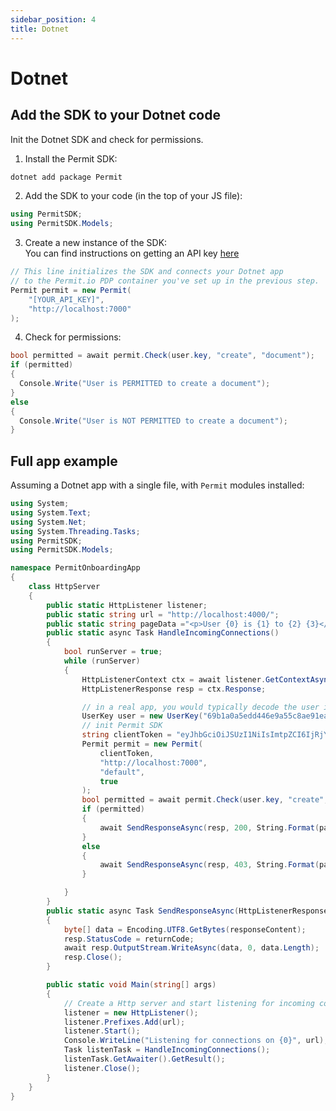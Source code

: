 ```yaml
---
sidebar_position: 4
title: Dotnet
---
```


# Dotnet

## Add the SDK to your Dotnet code

Init the Dotnet SDK and check for permissions.

1. Install the Permit SDK:

```bash
dotnet add package Permit
```

2. Add the SDK to your code (in the top of your JS file):

```csharp
using PermitSDK;
using PermitSDK.Models;
```

3. Create a new instance of the SDK:  
   You can find instructions on getting an API key [here](../../tutorials/quickstart#2-get-permitio-api-key)

```csharp
// This line initializes the SDK and connects your Dotnet app
// to the Permit.io PDP container you've set up in the previous step.
Permit permit = new Permit(
    "[YOUR_API_KEY]",
    "http://localhost:7000"
);

```

4. Check for permissions:

```csharp
bool permitted = await permit.Check(user.key, "create", "document");
if (permitted)
{
  Console.Write("User is PERMITTED to create a document");
}
else
{
  Console.Write("User is NOT PERMITTED to create a document");
}
```

## Full app example

Assuming a Dotnet app with a single file, with `Permit` modules installed:

```csharp
using System;
using System.Text;
using System.Net;
using System.Threading.Tasks;
using PermitSDK;
using PermitSDK.Models;

namespace PermitOnboardingApp
{
    class HttpServer
    {
        public static HttpListener listener;
        public static string url = "http://localhost:4000/";
        public static string pageData ="<p>User {0} is {1} to {2} {3}</p>";
        public static async Task HandleIncomingConnections()
        {
            bool runServer = true;
            while (runServer)
            {
                HttpListenerContext ctx = await listener.GetContextAsync();
                HttpListenerResponse resp = ctx.Response;

                // in a real app, you would typically decode the user id from a JWT token
                UserKey user = new UserKey("69b1a0a5edd446e9a55c8ae91ea0834a", "apps", "BSD", "bsdappz@gmail.com");
                // init Permit SDK
                string clientToken = "eyJhbGciOiJSUzI1NiIsImtpZCI6IjRjYjFhYjYyLWVhZTctNDFmZS04NWMwLTAyZjFlNjMyN2FlZCIsInR5cCI6IkpXVCJ9.eyJpYXQiOjE2NDMzMDg3ODEsImV4cCI6MTY3NDc1ODM4MSwiYXVkIjoiaHR0cHM6Ly9hcGkuYWNhbGxhLmNvbS92MS8iLCJpc3MiOiJodHRwczovL2FjYWxsYS1kZXYudXMuYXV0aDAuY29tLyIsInN1YiI6ImU5YmIyYzEwY2U5NjQyNDc4ZmUwMWI0NTU4MjQyODQ3In0.mQk8BzCgJep6OOXy79-iwMKWdjOeDljFWnen4LHljypNNbSzKGc1N_DLr9zq48lFZkUY3J4jbKuFA3Sc8XZGy_FGo7pMEra2jEe2qFTdbOymqAaFKgY9t6WSYBxyljKzVijuFqzuKH8EM76vdXarRDEBAsrK1Y3YJuGl28wWSHISfwIi_aol9Z87PYF41UEzuzziQ0m4V_COWuAjEFgXF-N9MWHpg68e3JSoQ4fRxlIyI3S00JpFFlXqIvKk3sCJ2crsZbPPqBgzcJreUpvZb41humdTLjVrt0oleceoiOPKfmckywaE9Qc7kHCoyWxEze_uOcH-y1NnaAbgP-1WKcVMIaS6ktU2Z3orm6hFvRzoog4bUNlWlwxRubj0DTuVdcAG1-TdylgGR6P6FQeJquOe40WCv9DI3IwsmGdJyggORmA7NYiTGZkzcIfro7-SKKpCLXYUnDPwwyaXQQU1WHzAE31J4DdO-4btuJcu3xTE_hLP4Pw3a6_uS54k73aw8Xp51Dk4ipfctoSc0KPo0CAV1-yEW-Cia2oA9jSf4V2lHUffBPIOdBhyBYgwyuOFk-fUrbwDcePCmIiY1xCftdBOlZEyQwWHB2_EjAhY19PuJmEpIVwkrdoxZ__Am3ItRSFeRxzjbE-y5c76cxVThbQbiGrmFs1OYU2hSe0oQr0";
                Permit permit = new Permit(
                    clientToken,
                    "http://localhost:7000",
                    "default",
                    true
                );
                bool permitted = await permit.Check(user.key, "create", "document");
                if (permitted)
                {
                    await SendResponseAsync(resp, 200, String.Format(pageData, user.firstName + user.lastName, "Permitted", "create", "document"));
                }
                else
                {
                    await SendResponseAsync(resp, 403, String.Format(pageData, user.firstName + user.lastName, "NOT Permitted", "create", "document"));
                }

            }
        }
        public static async Task SendResponseAsync(HttpListenerResponse resp, int returnCode, string responseContent)
        {
            byte[] data = Encoding.UTF8.GetBytes(responseContent);
            resp.StatusCode = returnCode;
            await resp.OutputStream.WriteAsync(data, 0, data.Length);
            resp.Close();
        }

        public static void Main(string[] args)
        {
            // Create a Http server and start listening for incoming connections
            listener = new HttpListener();
            listener.Prefixes.Add(url);
            listener.Start();
            Console.WriteLine("Listening for connections on {0}", url);
            Task listenTask = HandleIncomingConnections();
            listenTask.GetAwaiter().GetResult();
            listener.Close();
        }
    }
}

```
